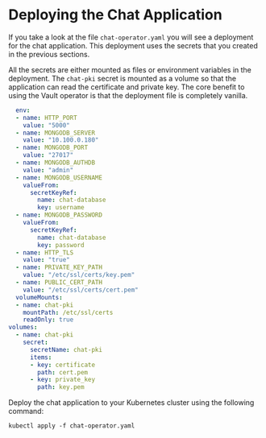 # Deploying the Chat Application

If you take a look at the file `chat-operator.yaml` you will see a deployment for 
the chat application. This deployment uses the secrets that you created in 
the previous sections.

All the secrets are either mounted as files or environment variables in the
deployment. The `chat-pki` secret is mounted as a volume so that the application
can read the certificate and private key. The core benefit to using the Vault
operator is that the deployment file is completely vanilla.

```yaml
  env:
  - name: HTTP_PORT
    value: "5000"
  - name: MONGODB_SERVER
    value: "10.100.0.180"
  - name: MONGODB_PORT
    value: "27017"
  - name: MONGODB_AUTHDB
    value: "admin"
  - name: MONGODB_USERNAME
    valueFrom:
      secretKeyRef:
        name: chat-database
        key: username
  - name: MONGODB_PASSWORD
    valueFrom:
      secretKeyRef:
        name: chat-database
        key: password
  - name: HTTP_TLS
    value: "true"
  - name: PRIVATE_KEY_PATH
    value: "/etc/ssl/certs/key.pem"
  - name: PUBLIC_CERT_PATH
    value: "/etc/ssl/certs/cert.pem"
  volumeMounts:
  - name: chat-pki
    mountPath: /etc/ssl/certs
    readOnly: true
volumes:
  - name: chat-pki
    secret:
      secretName: chat-pki
      items:
      - key: certificate
        path: cert.pem
      - key: private_key
        path: key.pem
```

<Task id="deploy_operator">
Deploy the chat application to your Kubernetes cluster using the following command:

```shell
kubectl apply -f chat-operator.yaml
```
</Task>

